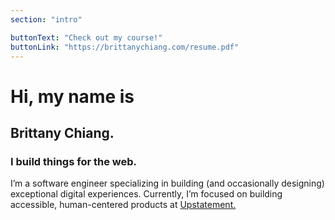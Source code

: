 ```yaml
---
section: "intro"

buttonText: "Check out my course!"
buttonLink: "https://brittanychiang.com/resume.pdf"
---
```


<h1>Hi, my name is</h1>
<h2>Brittany Chiang.</h2>
<h3>I build things for the web.</h3>
<p>
  I’m a software engineer specializing in building (and occasionally designing)
  exceptional digital experiences. Currently, I’m focused on building
  accessible, human-centered products at
  <a href="https://upstatement.com/" target="_blank" rel="noreferrer">
    Upstatement.
  </a>
</p>
